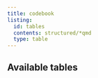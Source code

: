 ```yaml
---
title: codebook
listing:
  id: tables
  contents: structured/*qmd
  type: table
---
```


## Available tables
:::{ #tables }
:::
